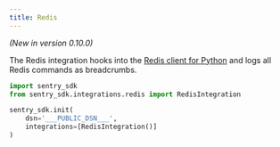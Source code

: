 ```yaml
---
title: Redis
---
```


<!-- NOTE: Due to being in common, redirects are in vercel.json -->

_(New in version 0.10.0)_

The Redis integration hooks into the [Redis client for Python](https://pypi.org/project/redis/) and logs all Redis commands as <PlatformLink to="enriching-events/breadcrumbs/">breadcrumbs</PlatformLink>.

```python
import sentry_sdk
from sentry_sdk.integrations.redis import RedisIntegration

sentry_sdk.init(
    dsn='___PUBLIC_DSN___',
    integrations=[RedisIntegration()]
)
```
